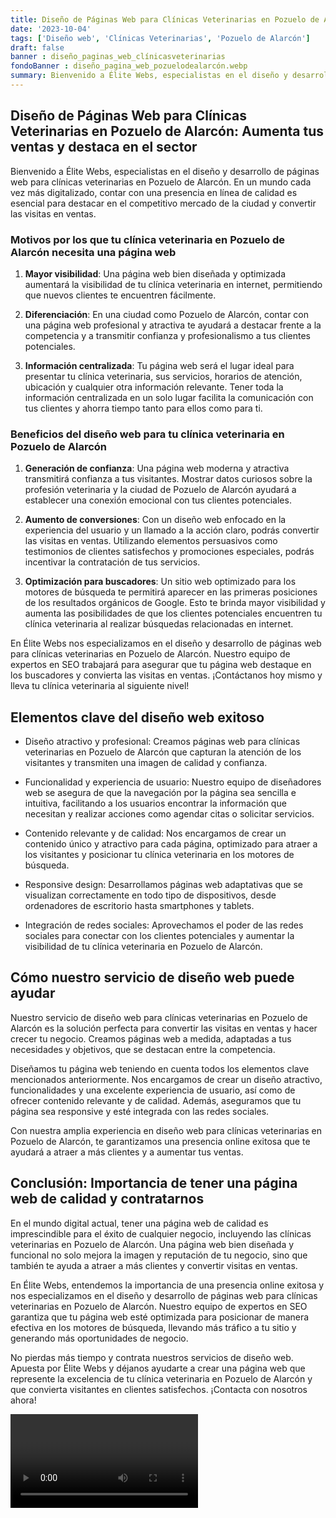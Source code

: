 ```yaml
---
title: Diseño de Páginas Web para Clínicas Veterinarias en Pozuelo de Alarcón
date: '2023-10-04'
tags: ['Diseño web', 'Clínicas Veterinarias', 'Pozuelo de Alarcón']
draft: false
banner : diseño_paginas_web_clínicasveterinarias
fondoBanner : diseño_pagina_web_pozuelodealarcón.webp
summary: Bienvenido a Élite Webs, especialistas en el diseño y desarrollo de páginas web para clínicas veterinarias en Pozuelo de Alarcón. En un mundo cada vez más digitalizado, contar con una presencia en línea de calidad es esencial para destacar en el competitivo mercado de la ciudad y convertir las visitas en ventas.
---
```


## Diseño de Páginas Web para Clínicas Veterinarias en Pozuelo de Alarcón: Aumenta tus ventas y destaca en el sector

Bienvenido a Élite Webs, especialistas en el diseño y desarrollo de páginas web para clínicas veterinarias en Pozuelo de Alarcón. En un mundo cada vez más digitalizado, contar con una presencia en línea de calidad es esencial para destacar en el competitivo mercado de la ciudad y convertir las visitas en ventas.

### Motivos por los que tu clínica veterinaria en Pozuelo de Alarcón necesita una página web

1. **Mayor visibilidad**: Una página web bien diseñada y optimizada aumentará la visibilidad de tu clínica veterinaria en internet, permitiendo que nuevos clientes te encuentren fácilmente.

2. **Diferenciación**: En una ciudad como Pozuelo de Alarcón, contar con una página web profesional y atractiva te ayudará a destacar frente a la competencia y a transmitir confianza y profesionalismo a tus clientes potenciales.

3. **Información centralizada**: Tu página web será el lugar ideal para presentar tu clínica veterinaria, sus servicios, horarios de atención, ubicación y cualquier otra información relevante. Tener toda la información centralizada en un solo lugar facilita la comunicación con tus clientes y ahorra tiempo tanto para ellos como para ti.

### Beneficios del diseño web para tu clínica veterinaria en Pozuelo de Alarcón

1. **Generación de confianza**: Una página web moderna y atractiva transmitirá confianza a tus visitantes. Mostrar datos curiosos sobre la profesión veterinaria y la ciudad de Pozuelo de Alarcón ayudará a establecer una conexión emocional con tus clientes potenciales.

2. **Aumento de conversiones**: Con un diseño web enfocado en la experiencia del usuario y un llamado a la acción claro, podrás convertir las visitas en ventas. Utilizando elementos persuasivos como testimonios de clientes satisfechos y promociones especiales, podrás incentivar la contratación de tus servicios.

3. **Optimización para buscadores**: Un sitio web optimizado para los motores de búsqueda te permitirá aparecer en las primeras posiciones de los resultados orgánicos de Google. Esto te brinda mayor visibilidad y aumenta las posibilidades de que los clientes potenciales encuentren tu clínica veterinaria al realizar búsquedas relacionadas en internet.

En Élite Webs nos especializamos en el diseño y desarrollo de páginas web para clínicas veterinarias en Pozuelo de Alarcón. Nuestro equipo de expertos en SEO trabajará para asegurar que tu página web destaque en los buscadores y convierta las visitas en ventas. ¡Contáctanos hoy mismo y lleva tu clínica veterinaria al siguiente nivel!

<GifSeo />

<Cta />

## Elementos clave del diseño web exitoso

- Diseño atractivo y profesional: Creamos páginas web para clínicas veterinarias en Pozuelo de Alarcón que capturan la atención de los visitantes y transmiten una imagen de calidad y confianza.

- Funcionalidad y experiencia de usuario: Nuestro equipo de diseñadores web se asegura de que la navegación por la página sea sencilla e intuitiva, facilitando a los usuarios encontrar la información que necesitan y realizar acciones como agendar citas o solicitar servicios.

- Contenido relevante y de calidad: Nos encargamos de crear un contenido único y atractivo para cada página, optimizado para atraer a los visitantes y posicionar tu clínica veterinaria en los motores de búsqueda.

- Responsive design: Desarrollamos páginas web adaptativas que se visualizan correctamente en todo tipo de dispositivos, desde ordenadores de escritorio hasta smartphones y tablets.

- Integración de redes sociales: Aprovechamos el poder de las redes sociales para conectar con los clientes potenciales y aumentar la visibilidad de tu clínica veterinaria en Pozuelo de Alarcón.

## Cómo nuestro servicio de diseño web puede ayudar

Nuestro servicio de diseño web para clínicas veterinarias en Pozuelo de Alarcón es la solución perfecta para convertir las visitas en ventas y hacer crecer tu negocio. Creamos páginas web a medida, adaptadas a tus necesidades y objetivos, que se destacan entre la competencia.

Diseñamos tu página web teniendo en cuenta todos los elementos clave mencionados anteriormente. Nos encargamos de crear un diseño atractivo, funcionalidades y una excelente experiencia de usuario, así como de ofrecer contenido relevante y de calidad. Además, aseguramos que tu página sea responsive y esté integrada con las redes sociales.

Con nuestra amplia experiencia en diseño web para clínicas veterinarias en Pozuelo de Alarcón, te garantizamos una presencia online exitosa que te ayudará a atraer a más clientes y a aumentar tus ventas.

## Conclusión: Importancia de tener una página web de calidad y contratarnos

En el mundo digital actual, tener una página web de calidad es imprescindible para el éxito de cualquier negocio, incluyendo las clínicas veterinarias en Pozuelo de Alarcón. Una página web bien diseñada y funcional no solo mejora la imagen y reputación de tu negocio, sino que también te ayuda a atraer a más clientes y convertir visitas en ventas.

En Élite Webs, entendemos la importancia de una presencia online exitosa y nos especializamos en el diseño y desarrollo de páginas web para clínicas veterinarias en Pozuelo de Alarcón. Nuestro equipo de expertos en SEO garantiza que tu página web esté optimizada para posicionar de manera efectiva en los motores de búsqueda, llevando más tráfico a tu sitio y generando más oportunidades de negocio.

No pierdas más tiempo y contrata nuestros servicios de diseño web. Apuesta por Élite Webs y déjanos ayudarte a crear una página web que represente la excelencia de tu clínica veterinaria en Pozuelo de Alarcón y que convierta visitantes en clientes satisfechos. ¡Contacta con nosotros ahora!

<Video />

<CtaBot job='Clínicas Veterinarias' city='Pozuelo de Alarcón'/>

<Gmaps query='Pozuelo de Alarcón+españa+maps' />